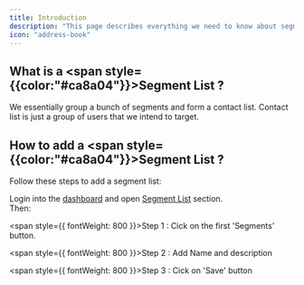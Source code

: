 ```yaml
---
title: Introduction
description: "This page describes everything we need to know about segments"
icon: "address-book"
---
```


## What is a <span style={{color:"#ca8a04"}}>Segment List</span> ?

We essentially group a bunch of segments and form a contact list. Contact list is just a group of users that we intend to target.

## How to add a <span style={{color:"#ca8a04"}}>Segment List</span> ?

Follow these steps to add a segment list:<br/>

Login into the [dashboard](https://app.precallai.com/admin/dashboard) and open [Segment List](https://app.precallai.com/admin/segments) section.<br/>
Then:

<span style={{ fontWeight: 800 }}>Step 1 :</span> Cick on the first 'Segments' button.

<span style={{ fontWeight: 800 }}>Step 2 :</span> Add Name and description <br />

<span style={{ fontWeight: 800 }}>Step 3 :</span> Cick on 'Save' button
